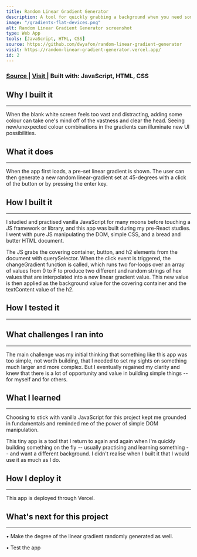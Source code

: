 ```yaml
---
title: Random Linear Gradient Generator
description: A tool for quickly grabbing a background when you need some colour in development
image: "/gradients-flat-devices.png"
alt: Random Linear Gradient Generator screenshot
type: Web App
tools: [JavaScript, HTML, CSS]
source: https://github.com/dwyafon/random-linear-gradient-generator
visit: https://random-linear-gradient-generator.vercel.app/
id: 2
---
```


<main>

<h3>
  <span>
    <a
      href="https://github.com/dwyafon/random-linear-gradient-generator"
      target="_blank"
      rel="noopener noreferrer"
      className="anchor"
    >
      Source
    </a>
  </span>
  | <span>
    <a
      href="https://random-linear-gradient-generator.vercel.app/"
      target="_blank"
      rel="noopener noreferrer"
      className="anchor"
    >
      Visit
    </a>
  </span>| <span>Built with: </span>
  <span className="text-black dark:text-cream">JavaScript, HTML, CSS</span>
</h3>

<h2>Why I built it</h2>

---

<p>
  When the blank white screen feels too vast and distracting, adding some colour
  can take one's mind off of the vastness and clear the head. Seeing
  new/unexpected colour combinations in the gradients can illuminate new UI
  possibilities.
</p>

<h2>What it does</h2>

---

<p>
  When the app first loads, a pre-set linear gradient is shown. The user can then
  generate a new random linear-gradient set at 45-degrees with a click of the button or by
  pressing the enter key.
</p>
<p>

</p>

<h2>How I built it</h2>

---

<p>
  I studied and practised vanilla JavaScript for many moons before touching a JS
  framework or library, and this app was built during my pre-React studies. I
  went with pure JS manipulating the DOM, simple CSS, and a bread and butter
  HTML document.
</p>
<p>
  The JS grabs the covering container, button, and h2 elements from the document
  with querySelector. When the click event is triggered, the changeGradient
  function is called, which runs two for-loops over an array of values from 0 to
  F to produce two different and random strings of hex values that are
  interpolated into a new linear gradient value. This new value is then applied
  as the background value for the covering container and the textContent value
  of the h2.
</p>

<h2>How I tested it</h2>

---

<h2>What challenges I ran into</h2>

---

<p>
  The main challenge was my initial thinking that something like this app was
  too simple, not worth building, that I needed to set my sights on something
  much larger and more complex. But I eventually regained my clarity and knew
  that there is a lot of opportunity and value in building simple things -- for
  myself and for others.
</p>

<h2>What I learned</h2>

---

<p>
  Choosing to stick with vanilla JavaScript for this project kept me grounded in
  fundamentals and reminded me of the power of simple DOM manipulation.
</p>

<p>
  This tiny app is a tool that I return to again and again when I'm quickly
  building something on the fly -- usually practising and learning something --
  and want a different background. I didn't realise when I built it that I would
  use it as much as I do.
</p>

<h2>How I deploy it</h2>

---

<p>This app is deployed through Vercel.</p>

<h2>What's next for this project</h2>

---

<p>&bull; Make the degree of the linear gradient randomly generated as well.</p>
<p>&bull; Test the app</p>

</main>
